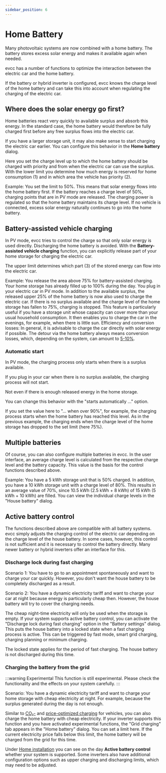 ```yaml
---
sidebar_position: 6
---
```



# Home Battery

Many photovoltaic systems are now combined with a home battery.
The battery stores excess solar energy and makes it available again when needed.

evcc has a number of functions to optimize the interaction between the electric car and the home battery.

If the battery or hybrid inverter is configured, evcc knows the charge level of the home battery and can take this into account when regulating the charging of the electric car.

## Where does the solar energy go first?

Home batteries react very quickly to available surplus and absorb this energy.
In the standard case, the home battery would therefore be fully charged first before any free surplus flows into the electric car.

If you have a larger storage unit, it may also make sense to start charging the electric car earlier.
You can configure this behavior in the **Home battery** dialog.

<Screenshot
  name="features/screenshots/battery-navigation"
  caption="Screenshot of the main navigation."
/>

Here you set the charge level up to which the home battery should be charged with priority and from when the electric car can use the surplus.
With the lower limit you determine how much energy is reserved for home consumption (1) and in which area the vehicle has priority (2).

<Screenshot
  name="features/screenshots/battery-priority"
  caption="Priority house and car"
/>

Example: You set the limit to 50%. This means that solar energy flows into the home battery first.
If the battery reaches a charge level of 50%, charging points that are in PV mode are released.
The charging power is regulated so that the home battery maintains its charge level.
If no vehicle is connected, excess solar energy naturally continues to go into the home battery.

## Battery-assisted vehicle charging

In PV mode, evcc tries to control the charge so that only solar energy is used directly.
Discharging the home battery is avoided.
With the **Battery-assisted vehicle charging** function, you can explicitly release part of your home storage for charging the electric car.

The upper limit determines which part (3) of the stored energy can flow into the electric car.

<Screenshot
  name="features/screenshots/battery-buffer"
  caption="Battery-assisted vehicle charging"
/>

Example: You release the area above 75% for battery-assisted charging.
Your home storage has already filled up to 100% during the day.
You plug in your electric car in PV mode.
In addition to the available surplus, the released upper 25% of the home battery is now also used to charge the electric car.
If there is no surplus available and the charge level of the home storage has fallen to 75%, charging is stopped.
This feature is particularly useful if you have a storage unit whose capacity can cover more than your usual household consumption.
It then enables you to charge the car in the evenings, for example, when there is little sun.
Efficiency and conversion losses: In general, it is advisable to charge the car directly with solar energy if possible. The detour via the home battery always means conversion losses, which, depending on the system, can amount to [5-10%](https://solar.htw-berlin.de/studien/stromspeicher-inspektion-2024/).

### Automatic start

In PV mode, the charging process only starts when there is a surplus available.

If you plug in your car when there is no surplus available, the charging process will not start.

Not even if there is enough released energy in the home storage.

You can change this behavior with the "starts automatically ..." option.

If you set the value here to "... when over 90%", for example, the charging process starts when the home battery has reached this level.
As in the previous example, the charging ends when the charge level of the home storage has dropped to the set limit (here 75%).

<Screenshot
  name="features/screenshots/battery-bufferstart"
  caption="Automatic start"
/>

## Multiple batteries

Of course, you can also configure multiple batteries in evcc.
In the user interface, an average charge level is calculated from the respective charge level and the battery capacity.
This value is the basis for the control functions described above.

Example: You have a 5 kWh storage unit that is 50% charged. In addition, you have a 10 kWh storage unit with a charge level of 80%.
This results in an average value of 70%, since 10.5 kWh (2.5 kWh + 8 kWh) of 15 kWh (5 kWh + 10 kWh) are filled.
You can view the individual charge levels in the "House battery" dialog.

## Active battery control

The functions described above are compatible with all battery systems.
evcc simply adjusts the charging control of the electric car depending on the charge level of the house battery.
In some cases, however, this control is not sufficient and it is necessary to control the battery directly.
Many newer battery or hybrid inverters offer an interface for this.

### Discharge lock during fast charging

Scenario 1: You have to go to an appointment spontaneously and want to charge your car quickly.
However, you don't want the house battery to be completely discharged as a result.

Scenario 2: You have a dynamic electricity tariff and want to charge your car at night because energy is particularly cheap then.
However, the house battery will try to cover the charging needs.

The cheap night-time electricity will only be used when the storage is empty.
If your system supports active battery control, you can activate the "Discharge lock during fast charging" option in the "Battery settings" dialog.
This puts the house battery into a locked state when a fast charging process is active.
This can be triggered by fast mode, smart grid charging, charging planning or minimum charging.

The locked state applies for the period of fast charging.
The house battery is not discharged during this time.

### Charging the battery from the grid

:::warning Experimental
This function is still experimental. Please check the functionality and the effects on your system carefully. :::

Scenario: You have a dynamic electricity tariff and want to charge your home storage with cheap electricity at night.
For example, because the surplus generated during the day is not enough.

<Screenshot
  name="features/screenshots/battery-grid-charging"
  caption="Home battery dialog for mains charging"
/>

Similar to [CO₂-](./co2) and [price-optimized charging](./dynamic-prices) for vehicles, you can also charge the home battery with cheap electricity.
If your inverter supports this function and you have activated experimental functions, the "Grid charging" tab appears in the "Home battery" dialog.
You can set a limit here.
If the current electricity price falls below this limit, the home battery will be charged from the grid for this time.

Under [Home installation](../devices/meters) you can see on the day **Active battery control** whether your system is supported.
Some inverters also have additional configuration options such as upper charging and discharging limits, which may need to be adjusted.
